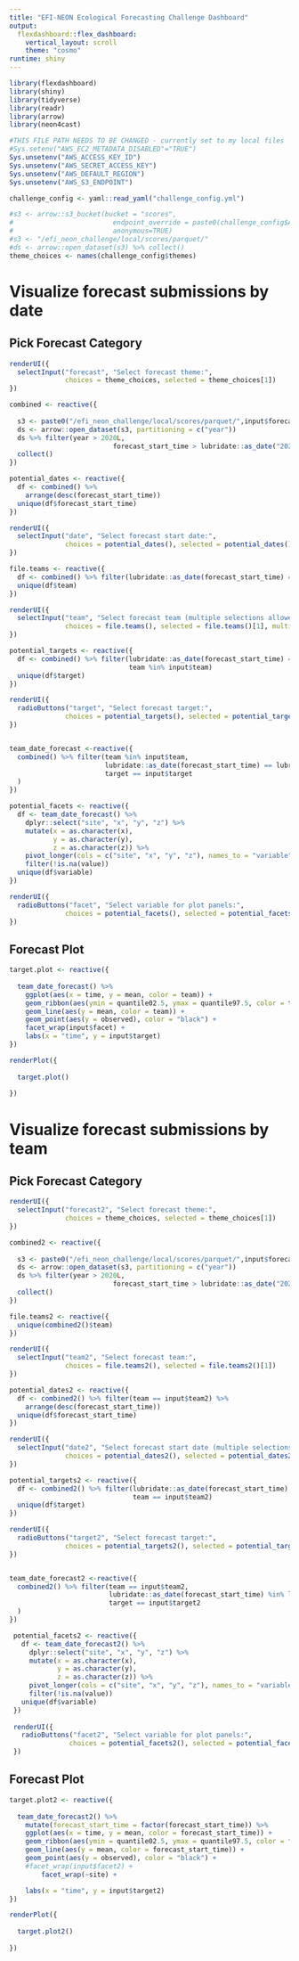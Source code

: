 ```yaml
---
title: "EFI-NEON Ecological Forecasting Challenge Dashboard"
output: 
  flexdashboard::flex_dashboard:
    vertical_layout: scroll
    theme: "cosmo"
runtime: shiny
---
```

```r
library(flexdashboard)
library(shiny)
library(tidyverse)
library(readr)
library(arrow)
library(neon4cast)

#THIS FILE PATH NEEDS TO BE CHANGED - currently set to my local files
#Sys.setenv("AWS_EC2_METADATA_DISABLED"="TRUE")
Sys.unsetenv("AWS_ACCESS_KEY_ID")
Sys.unsetenv("AWS_SECRET_ACCESS_KEY")
Sys.unsetenv("AWS_DEFAULT_REGION")
Sys.unsetenv("AWS_S3_ENDPOINT")

challenge_config <- yaml::read_yaml("challenge_config.yml")

#s3 <- arrow::s3_bucket(bucket = "scores",
#                         endpoint_override = paste0(challenge_config$AWS_DEFAULT_REGION,".",challenge_config$AWS_S3_ENDPOINT),
#                         anonymous=TRUE)
#s3 <- "/efi_neon_challenge/local/scores/parquet/"
#ds <- arrow::open_dataset(s3) %>% collect()
theme_choices <- names(challenge_config$themes)

```

Visualize forecast submissions by date
=======================================================================

Pick Forecast Category {.sidebar}
-----------------------------------------------------------------------

```r
renderUI({
  selectInput("forecast", "Select forecast theme:", 
              choices = theme_choices, selected = theme_choices[1])
})

combined <- reactive({
  
  s3 <- paste0("/efi_neon_challenge/local/scores/parquet/",input$forecast)
  ds <- arrow::open_dataset(s3, partitioning = c("year"))
  ds %>% filter(year > 2020L, 
                          forecast_start_time > lubridate::as_date("2021-02-01")) %>%
  collect()
})

potential_dates <- reactive({
  df <- combined() %>% 
    arrange(desc(forecast_start_time))
  unique(df$forecast_start_time)
})

renderUI({
  selectInput("date", "Select forecast start date:", 
              choices = potential_dates(), selected = potential_dates()[1])
})

file.teams <- reactive({
  df <- combined() %>% filter(lubridate::as_date(forecast_start_time) == lubridate::as_date(input$date))
  unique(df$team)
})

renderUI({
  selectInput("team", "Select forecast team (multiple selections allowed):", 
              choices = file.teams(), selected = file.teams()[1], multiple = TRUE)
})

potential_targets <- reactive({
  df <- combined() %>% filter(lubridate::as_date(forecast_start_time) == lubridate::as_date(input$date),
                              team %in% input$team)
  unique(df$target)
})

renderUI({
  radioButtons("target", "Select forecast target:", 
              choices = potential_targets(), selected = potential_targets()[1])
})


team_date_forecast <-reactive({
  combined() %>% filter(team %in% input$team,
                        lubridate::as_date(forecast_start_time) == lubridate::as_date(input$date),
                        target == input$target
  )
})

potential_facets <- reactive({
  df <- team_date_forecast() %>% 
    dplyr::select("site", "x", "y", "z") %>% 
    mutate(x = as.character(x),
           y = as.character(y),
           z = as.character(z)) %>% 
    pivot_longer(cols = c("site", "x", "y", "z"), names_to = "variable", values_to = "value") %>% 
    filter(!is.na(value))
  unique(df$variable)
})

renderUI({
  radioButtons("facet", "Select variable for plot panels:", 
              choices = potential_facets(), selected = potential_facets()[1])
})


```

Forecast Plot 
-------------------------------------

```r
target.plot <- reactive({
  
  team_date_forecast() %>% 
    ggplot(aes(x = time, y = mean, color = team)) +
    geom_ribbon(aes(ymin = quantile02.5, ymax = quantile97.5, color = team, fill = team), alpha = 0.3) +
    geom_line(aes(y = mean, color = team)) +
    geom_point(aes(y = observed), color = "black") +
    facet_wrap(input$facet) +
    labs(x = "time", y = input$target)
})

renderPlot({
  
  target.plot()
  
})
```

Visualize forecast submissions by team
=======================================================================

Pick Forecast Category {.sidebar}
-----------------------------------------------------------------------

```r

renderUI({
  selectInput("forecast2", "Select forecast theme:", 
              choices = theme_choices, selected = theme_choices[1])
})

combined2 <- reactive({
  
  s3 <- paste0("/efi_neon_challenge/local/scores/parquet/",input$forecast2)
  ds <- arrow::open_dataset(s3, partitioning = c("year"))
  ds %>% filter(year > 2020L, 
                          forecast_start_time > lubridate::as_date("2021-02-01")) %>%
  collect()
})

file.teams2 <- reactive({
  unique(combined2()$team)
})

renderUI({
  selectInput("team2", "Select forecast team:", 
              choices = file.teams2(), selected = file.teams2()[1])
})

potential_dates2 <- reactive({
  df <- combined2() %>% filter(team == input$team2) %>% 
    arrange(desc(forecast_start_time))
  unique(df$forecast_start_time)
})

renderUI({
  selectInput("date2", "Select forecast start date (multiple selections allowed):", 
              choices = potential_dates2(), selected = potential_dates2()[1], multiple = TRUE)
})

potential_targets2 <- reactive({
  df <- combined2() %>% filter(lubridate::as_date(forecast_start_time) %in% lubridate::as_date(input$date2),
                               team == input$team2)
  unique(df$target)
})

renderUI({
  radioButtons("target2", "Select forecast target:", 
              choices = potential_targets2(), selected = potential_targets2()[1])
})


team_date_forecast2 <-reactive({
  combined2() %>% filter(team == input$team2,
                         lubridate::as_date(forecast_start_time) %in% lubridate::as_date(input$date2),
                         target == input$target2
  )
})

 potential_facets2 <- reactive({
   df <- team_date_forecast2() %>% 
     dplyr::select("site", "x", "y", "z") %>% 
     mutate(x = as.character(x),
            y = as.character(y),
            z = as.character(z)) %>% 
     pivot_longer(cols = c("site", "x", "y", "z"), names_to = "variable", values_to = "value") %>% 
     filter(!is.na(value))
   unique(df$variable)
 })
 
 renderUI({
   radioButtons("facet2", "Select variable for plot panels:", 
               choices = potential_facets2(), selected = potential_facets2()[1])
 })

```

Forecast Plot 
-------------------------------------

```r
target.plot2 <- reactive({
  
  team_date_forecast2() %>% 
    mutate(forecast_start_time = factor(forecast_start_time)) %>% 
    ggplot(aes(x = time, y = mean, color = forecast_start_time)) +
    geom_ribbon(aes(ymin = quantile02.5, ymax = quantile97.5, color = forecast_start_time, fill = forecast_start_time), alpha = 0.3) +
    geom_line(aes(y = mean, color = forecast_start_time)) +
    geom_point(aes(y = observed), color = "black") +
    #facet_wrap(input$facet2) +
        facet_wrap(~site) +

    labs(x = "time", y = input$target2)
})

renderPlot({
  
  target.plot2()
  
})
```

